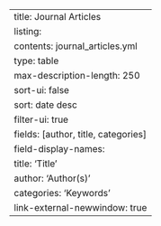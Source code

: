 ---
title: Journal Articles
listing:
  contents: journal_articles.yml
  type: table
  max-description-length: 250
  sort-ui: false
  sort: date desc
  filter-ui: true
  fields: [author, title, categories]
  field-display-names:
      title: 'Title'
      author: 'Author(s)'
      categories: 'Keywords'
link-external-newwindow: true
---
